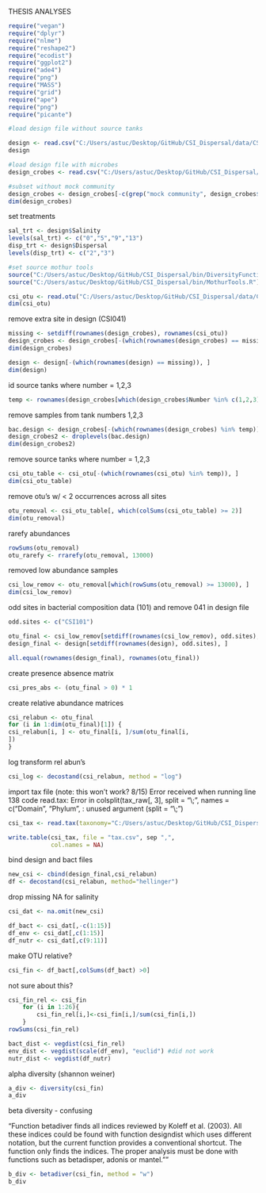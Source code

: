 THESIS ANALYSES

```r
require("vegan")
require("dplyr")
require("nlme")
require("reshape2")
require("ecodist")
require("ggplot2")
require("ade4")
require("png")
require("MASS")
require("grid")
require("ape")
require("png")
require("picante")

```

```r
#load design file without source tanks

design <- read.csv("C:/Users/astuc/Desktop/GitHub/CSI_Dispersal/data/CSI_Design_ENV_NoSourceTanks.csv",row.names=1)
design

#load design file with microbes 
design_crobes <- read.csv("C:/Users/astuc/Desktop/GitHub/CSI_Dispersal/data/design_CSI.csv",row.names=1)

#subset without mock community
design_crobes <- design_crobes[-c(grep("mock community", design_crobes$CSI_ID)), ]
dim(design_crobes)
```

 set treatments
 
```r
sal_trt <- design$Salinity
levels(sal_trt) <- c("0","5","9","13")
disp_trt <- design$Dispersal
levels(disp_trt) <- c("2","3")
```

```r
#set source mothur tools
source("C:/Users/astuc/Desktop/GitHub/CSI_Dispersal/bin/DiversityFunctions.R")
source("C:/Users/astuc/Desktop/GitHub/CSI_Dispersal/bin/MothurTools.R")

csi_otu <- read.otu("C:/Users/astuc/Desktop/GitHub/CSI_Dispersal/data/CSI.shared")
dim(csi_otu)
```

remove extra site in design (CSI041)

```r
missing <- setdiff(rownames(design_crobes), rownames(csi_otu))
design_crobes <- design_crobes[-(which(rownames(design_crobes) == missing)), ]
dim(design_crobes)

design <- design[-(which(rownames(design) == missing)), ]
dim(design)
```

id source tanks where number = 1,2,3

```r
temp <- rownames(design_crobes[which(design_crobes$Number %in% c(1,2,3)), ])
```

remove samples from tank numbers 1,2,3

```r
bac.design <- design_crobes[-(which(rownames(design_crobes) %in% temp)), ]
design_crobes2 <- droplevels(bac.design)
dim(design_crobes2)
```

remove source tanks where number = 1,2,3

```r
csi_otu_table <- csi_otu[-(which(rownames(csi_otu) %in% temp)), ]
dim(csi_otu_table)
```

remove otu's w/ < 2 occurrences across all sites

```r
otu_removal <- csi_otu_table[, which(colSums(csi_otu_table) >= 2)]
dim(otu_removal)
```

rarefy abundances

```r
rowSums(otu_removal)
otu_rarefy <- rrarefy(otu_removal, 13000)
```

removed low abundance samples

```r
csi_low_remov <- otu_removal[which(rowSums(otu_removal) >= 13000), ]
dim(csi_low_remov)
```

odd sites in bacterial composition data (101) and remove 041 in design file

```r
odd.sites <- c("CSI101")

otu_final <- csi_low_remov[setdiff(rownames(csi_low_remov), odd.sites), ]
design_final <- design[setdiff(rownames(design), odd.sites), ]

all.equal(rownames(design_final), rownames(otu_final))
```

create presence absence matrix

```r
csi_pres_abs <- (otu_final > 0) * 1
```

create relative abundance matrices

```r
csi_relabun <- otu_final
for (i in 1:dim(otu_final)[1]) {
csi_relabun[i, ] <- otu_final[i, ]/sum(otu_final[i,
])
}
```

log transform rel abun's

```r
csi_log <- decostand(csi_relabun, method = "log")
```

import tax file (note: this won't work? 8/15)
Error received when running line 138 code read.tax: Error in colsplit(tax_raw[, 3], split = "\\;", names = c("Domain", "Phylum", : unused argument (split = "\\;")

```r
csi_tax <- read.tax(taxonomy="C:/Users/astuc/Desktop/GitHub/CSI_Dispersal/data/CSI.0.03.cons.taxonomy")

write.table(csi_tax, file = "tax.csv", sep ",",
            col.names = NA)
```

bind design and bact files

```r
new_csi <- cbind(design_final,csi_relabun)
df <- decostand(csi_relabun, method="hellinger")
```

drop missing NA for salinity

```r
csi_dat <- na.omit(new_csi)

df_bact <- csi_dat[,-c(1:15)]
df_env <- csi_dat[,c(1:15)]
df_nutr <- csi_dat[,c(9:11)]
```

make OTU relative?

```r
csi_fin <- df_bact[,colSums(df_bact) >0]
```

not sure about this?

```r
csi_fin_rel <- csi_fin
	for (i in 1:26){
		csi_fin_rel[i,]<-csi_fin[i,]/sum(csi_fin[i,])
	}
rowSums(csi_fin_rel)
```

```r
bact_dist <- vegdist(csi_fin_rel)
env_dist <- vegdist(scale(df_env), "euclid") #did not work
nutr_dist <- vegdist(df_nutr)
```

alpha diversity (shannon weiner)

```r
a_div <- diversity(csi_fin)
a_div
```

beta diversity - confusing

"Function betadiver finds all indices reviewed by Koleff et al. (2003). All these indices could be found with function designdist which uses different notation, but the current function provides a conventional shortcut. The function only finds the indices. The proper analysis must be done with functions such as betadisper, adonis or mantel.""

```r
b_div <- betadiver(csi_fin, method = "w")
b_div
```

```r

```



